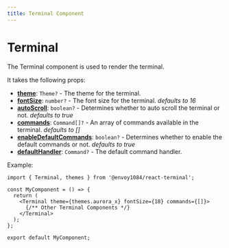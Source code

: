 ```yaml
---
title: Terminal Component
---
```


# Terminal

The Terminal component is used to render the terminal.

It takes the following props:

- **[theme](/docs/theme)**: `Theme?` - The theme for the terminal.
- **[fontSize]()**: `number?` - The font size for the terminal. _defaults to 16_
- **[autoScroll]()**: `boolean?` - Determines whether to auto scroll the terminal or not. _defaults to true_
- **[commands](/docs/commands)**: `Command[]?` - An array of commands available in the terminal. _defaults to []_
- **[enableDefaultCommands]()**: `boolean?` - Determines whether to enable the default commands or not. _defaults to true_
- **[defaultHandler](/docs/commands)**: `Command?` - The default command handler.

Example:

```tsx
import { Terminal, themes } from '@envoy1084/react-terminal';

const MyComponent = () => {
  return (
    <Terminal theme={themes.aurora_x} fontSize={18} commands={[]}>
      {/** Other Terminal Components */}
    </Terminal>
  );
};

export default MyComponent;
```
